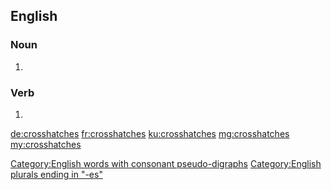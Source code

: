 ==English==

===Noun===
{{head|en|noun plural form}}

# {{plural of|crosshatch|lang=en}}

===Verb===
{{head|en|verb form}}

# {{en-third-person singular of|crosshatch}}

[[Category:English words with consonant pseudo-digraphs]]
[[Category:English plurals ending in "-es"]]

[[de:crosshatches]]
[[fr:crosshatches]]
[[ku:crosshatches]]
[[mg:crosshatches]]
[[my:crosshatches]]